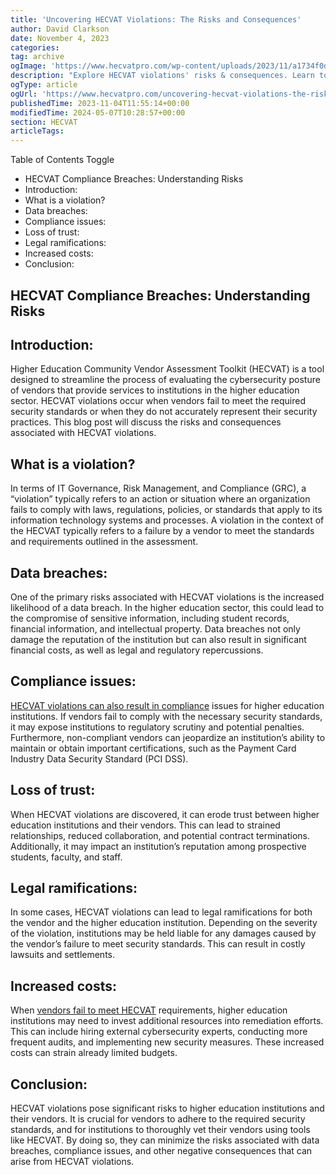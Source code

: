```yaml
---
title: 'Uncovering HECVAT Violations: The Risks and Consequences'
author: David Clarkson
date: November 4, 2023
categories: 
tag: archive
ogImage: 'https://www.hecvatpro.com/wp-content/uploads/2023/11/a1734f0d_5b6d_471d_ac72_644839f9e8f9_feb3201496.png'
description: "Explore HECVAT violations' risks & consequences. Learn to avoid non-compliance & safeguard with HECVAT Pro."
ogType: article
ogUrl: 'https://www.hecvatpro.com/uncovering-hecvat-violations-the-risks-and-consequences/'
publishedTime: 2023-11-04T11:55:14+00:00
modifiedTime: 2024-05-07T10:28:57+00:00
section: HECVAT
articleTags: 
---
```


Table of Contents
Toggle
  * HECVAT Compliance Breaches: Understanding Risks
  * Introduction:
  * What is a violation?
  * Data breaches:
  * Compliance issues:
  * Loss of trust:
  * Legal ramifications:
  * Increased costs:
  * Conclusion:
## HECVAT Compliance Breaches: Understanding Risks
## Introduction:
Higher Education Community Vendor Assessment Toolkit (HECVAT) is a tool designed to streamline the process of evaluating the cybersecurity posture of vendors that provide services to institutions in the higher education sector. HECVAT violations occur when vendors fail to meet the required security standards or when they do not accurately represent their security practices. This blog post will discuss the risks and consequences associated with HECVAT violations.
## What is a violation?
In terms of IT Governance, Risk Management, and Compliance (GRC), a “violation” typically refers to an action or situation where an organization fails to comply with laws, regulations, policies, or standards that apply to its information technology systems and processes. A violation in the context of the HECVAT typically refers to a failure by a vendor to meet the standards and requirements outlined in the assessment.
## Data breaches:
One of the primary risks associated with HECVAT violations is the increased likelihood of a data breach. In the higher education sector, this could lead to the compromise of sensitive information, including student records, financial information, and intellectual property. Data breaches not only damage the reputation of the institution but can also result in significant financial costs, as well as legal and regulatory repercussions.
## Compliance issues:
[HECVAT violations can also result in compliance](https://www.hecvatpro.com/hecvat-compliance-a-guide-for-vendors-in-2024/) issues for higher education institutions. If vendors fail to comply with the necessary security standards, it may expose institutions to regulatory scrutiny and potential penalties. Furthermore, non-compliant vendors can jeopardize an institution’s ability to maintain or obtain important certifications, such as the Payment Card Industry Data Security Standard (PCI DSS).
## Loss of trust:
When HECVAT violations are discovered, it can erode trust between higher education institutions and their vendors. This can lead to strained relationships, reduced collaboration, and potential contract terminations. Additionally, it may impact an institution’s reputation among prospective students, faculty, and staff.
## Legal ramifications:
In some cases, HECVAT violations can lead to legal ramifications for both the vendor and the higher education institution. Depending on the severity of the violation, institutions may be held liable for any damages caused by the vendor’s failure to meet security standards. This can result in costly lawsuits and settlements.
## Increased costs:
When [vendors fail to meet HECVAT](https://www.hecvatpro.com/unlock-the-benefits-of-working-with-a-hecvat-consultant-a-guide-for-sme-vendors/) requirements, higher education institutions may need to invest additional resources into remediation efforts. This can include hiring external cybersecurity experts, conducting more frequent audits, and implementing new security measures. These increased costs can strain already limited budgets.
## Conclusion:
HECVAT violations pose significant risks to higher education institutions and their vendors. It is crucial for vendors to adhere to the required security standards, and for institutions to thoroughly vet their vendors using tools like HECVAT. By doing so, they can minimize the risks associated with data breaches, compliance issues, and other negative consequences that can arise from HECVAT violations.